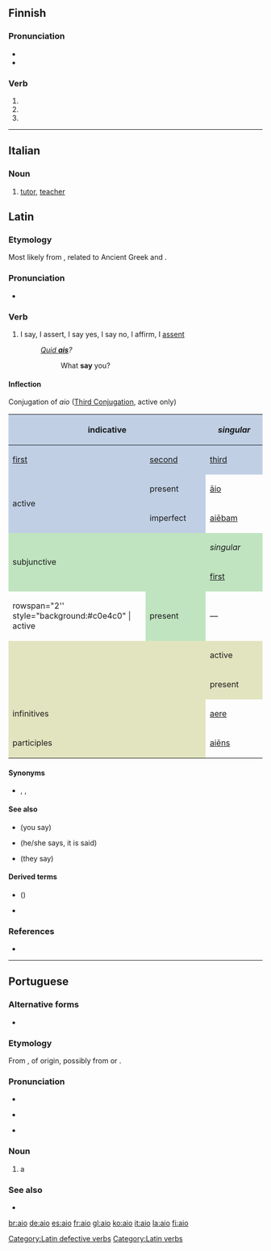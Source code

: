 {{also|AIO|-aio}}
==Finnish==

===Pronunciation===
* {{IPA|lang=fi|[ˈɑijo̞]}}
* {{hyphenation|ai|o|lang=fi}}

===Verb===
{{head|fi}}

# {{fi-verb form of|tm=pres|c=1|aikoa}}
# {{fi-verb form of|pn=2s|tm=impr|aikoa}}
# {{fi-verb form of|pn=2s|tm=impr|c=1|aikoa}}

----
==Italian==
===Noun===
{{it-noun|m|ai|f=aia}}

# [[tutor]], [[teacher]]

==Latin==

===Etymology===
Most likely from {{etyl|ine-pro|la}} {{term/t|ine-pro|*-ǵt-}}, related to Ancient Greek {{term|ἦ||he spoke|tr=ē|lang=grc}} and {{etyl|xcl|-}} {{term|ասեմ||to say|sc=Armn|tr=asem|lang=xcl}}.

===Pronunciation===
* {{la-pronunc|āiō}}

===Verb===
{{la-verb|aio|āiō|aiere|āiere|pattern=[[defective]]}}

# I say, I assert, I say yes, I say no, I affirm, I [[assent]]
#: ''[[quid ais|Quid '''ais''']]?''
#:: What '''say''' you?

====Inflection====
<div class="NavFrame">
<div class="NavHead" align=left>Conjugation of ''aio'' ([[Appendix:Latin_third_conjugation|Third Conjugation]], active only)</div>
<div class="NavContent" align=center>
<center>
{| style="background:#F0F0F0"
|-
! colspan="2" rowspan="2" style="background:#c0cfe4" | indicative
! colspan="3" style="background:#c0cfe4" | ''singular''
! colspan="3" style="background:#c0cfe4" | ''plural''
|-
! style="background:#c0cfe4;width:12.5%" | [[first person|first]]
! style="background:#c0cfe4;width:12.5%" | [[second person|second]]
! style="background:#c0cfe4;width:12.5%" | [[third person|third]]
! style="background:#c0cfe4;width:12.5%" | [[first person|first]]
! style="background:#c0cfe4;width:12.5%" | [[second person|second]]
! style="background:#c0cfe4;width:12.5%" | [[third person|third]]
|-
! rowspan="2" style="background:#c0cfe4" | active
! style="height:2em;background:#c0cfe4" | present
| [[aio#Latin|āio]]
| [[ais#Latin|aīs]]
| [[ait#Latin|ait]]
| &mdash;
| &mdash;
| [[aiunt#Latin|aiunt]]
|-
! style="height:2em;background:#c0cfe4" | imperfect
| [[aiebam#Latin|aiēbam]]
| [[aiebas#Latin|aiēbās]]
| [[aiebat#Latin|aiēbat]]
| [[aiebamus#Latin|aiēbāmus]]
| [[aiebatis#Latin|aiēbātis]]
| [[aiebant#Latin|aiēbant]]
|-
! colspan="2" rowspan="2" style="background:#c0e4c0" | subjunctive
! colspan="3" style="background:#c0e4c0" | ''singular''
! colspan="3" style="background:#c0e4c0" | ''plural''
|-
! style="background:#c0e4c0;width:12.5%" | [[first person|first]]
! style="background:#c0e4c0;width:12.5%" | [[second person|second]]
! style="background:#c0e4c0;width:12.5%" | [[third person|third]]
! style="background:#c0e4c0;width:12.5%" | [[first person|first]]
! style="background:#c0e4c0;width:12.5%" | [[second person|second]]
! style="background:#c0e4c0;width:12.5%" | [[third person|third]]
|-
! rowspan="2'' style="background:#c0e4c0" | active
! style="height:2em;background:#c0e4c0" | present
| &mdash;
| [[aias#Latin|aiās]]
| [[aiat#Latin|aiat]]
| &mdash;
| &mdash;
| [[aiant#Latin|aiant]]
|-
! colspan="2" rowspan="2" style="background:#e2e4c0" |
! colspan="3" style="background:#e2e4c0" | active
! colspan="3" style="background:#e2e4c0" | passive
|-
! style="background:#e2e4c0;width:13%" | present
! style="background:#e2e4c0;width:13%" | perfect
! style="background:#e2e4c0;width:13%" | future
! style="background:#e2e4c0;width:13%" | present
! style="background:#e2e4c0;width:13%" | perfect
! style="background:#e2e4c0;width:13%" | future
|-
! colspan="2" style="background:#e2e4c0" | infinitives
| [[aere#Latin|aere]]
| &mdash;
| &mdash;
| &mdash;
| &mdash;
| &mdash;
|-
! colspan="2" style="background:#e2e4c0" | participles
| [[aiens#Latin|aiēns]]
| &mdash;
| &mdash;
| &mdash;
| &mdash;
| &mdash;
|}
</center></div></div>

====Synonyms====
* {{sense|say}} {{l|la|for}}, {{l|la|dīcō}}, {{l|la|loquor}}

====See also====
* {{l|la|ais}} (you say)
* {{l|la|ait}} (he/she says, it is said)
* {{l|la|āiunt}} (they say)

====Derived terms====
* {{l|la|aisne tu}} ({{l|la|ain' tu}})
* {{l|la|quid ais}}

===References===
* {{R:L&S}}

[[Category:Latin defective verbs]]
[[Category:Latin verbs]]

----

==Portuguese==

===Alternative forms===
* {{l/pt|ayo}} {{qualifier|obsolete}}

===Etymology===
From {{term|aia||hired tutoress|lang=pt}}, of {{unk.|title=uncertain|lang=pt}} origin, possibly from {{etyl|la|pt}} {{term|avia||grandmother|lang=la}} or {{etyl|got|pt}} {{term|𐌷𐌰𐌲𐌾𐌰|tr=hagja||protector|lang=got}}.

===Pronunciation===
* {{IPA|/ˈaj.u/|lang=pt}}
* {{a|South Brazil}} {{IPA|/ˈaj.o/|lang=pt}}
* {{a|Caipira}} {{homophones|alho|lang=pt}}

===Noun===
{{pt-noun|m|s|f=aia}}

# a {{l/en|hire|hired}} {{l/en|tutor}}

===See also===
* {{l/pt|tutor}}

[[br:aio]]
[[de:aio]]
[[es:aio]]
[[fr:aio]]
[[gl:aio]]
[[ko:aio]]
[[it:aio]]
[[la:aio]]
[[fi:aio]]